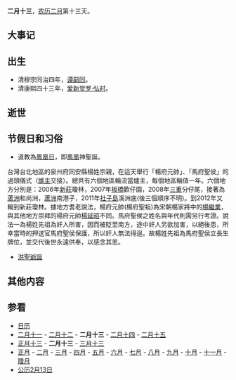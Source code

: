 {{Lunar02Calendar}}
'''二月十三'''，[[农历|农历]][[二月_(农历)|二月]]第十三天。

==大事记==

==出生==
*清穆宗同治四年，[[谭嗣同|谭嗣同]]。
*清康熙四十三年，[[爱新觉罗·弘时|爱新觉罗·弘时]]。

==逝世==

==节假日和习俗==
*道教為[[鳳凰日|鳳凰日]]，即[[鳳凰|鳳凰]]神聖誕。

台灣台北地區的泉州府同安縣楊姓宗親，在這天舉行「楊府元帥」、「馬府聖侯」的過頭儀式（[[爐主|爐主]]交接）。總共有六個地區輪流當爐主，每個地區輪值一年。六個地方分別是：2006年[[新莊區|新莊]]瓊林，2007年[[板橋區_(新北市)|板橋]]歡仔園，2008年[[三重區|三重]]分仔尾，接著為[[蘆洲區|蘆洲]]和尚洲，[[蘆洲區|蘆洲]]南港子，2011年[[社子島|社子島]]溪洲底(後三個順序不明)。到2012年又輪到新莊瓊林。據地方耆老說法，楊府元帥(楊府聖祖)為宋朝楊家將中的[[楊繼業|楊繼業]]，與其他地方崇拜的楊府元帥[[楊延昭|楊延昭]]不同。馬府聖侯之姓名與年代則需另行考證。說法一為楊姓先祖為奸人所害，因而被貶至南方，途中奸人另欲加害，以絕後患，所幸當時的押送官馬府聖侯保護，所以奸人無法得逞。故楊姓先祖為馬府聖侯立長生牌位，並交代後世永遠供奉，以感念其恩。

*[[洪聖爺誕|洪聖爺誕]]

==其他内容==

==参看==
*[[历史上的今天|日历]]
*[[二月十一|二月十一]] - [[二月十二|二月十二]] - '''二月十三''' - [[二月十四|二月十四]] - [[二月十五|二月十五]]   
*[[正月十三|正月十三]] - '''二月十三''' - [[三月十三|三月十三]]
*[[正月|正月]] - [[二月_(农历)|二月]] - [[三月_(农历)|三月]] - [[四月_(农历)|四月]] - [[五月_(农历)|五月]] - [[六月_(农历)|六月]] - [[七月_(农历)|七月]] - [[八月_(农历)|八月]] - [[九月_(农历)|九月]] - [[十月_(农历)|十月]] - [[十一月_(农历)|十一月]] - [[腊月|腊月]]
*[[公历|公历]][[2月13日|2月13日]]